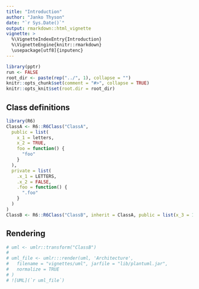 ```yaml
---
title: "Introduction"
author: "Janko Thyson"
date: "`r Sys.Date()`"
output: rmarkdown::html_vignette
vignette: >
  %\VignetteIndexEntry{Introduction}
  %\VignetteEngine{knitr::rmarkdown}
  \usepackage[utf8]{inputenc}
---
```


```r
library(pptr)
run <- FALSE
root_dir <- paste(rep("../", 1), collapse = "")
knitr::opts_chunk$set(comment = "#>", collapse = TRUE)
knitr::opts_knit$set(root.dir = root_dir)
```

## Class definitions

```r
library(R6)
ClassA <- R6::R6Class("ClassA",
  public = list(
    x_1 = letters,
    x_2 = TRUE,
    foo = function() {
      "foo"
    }
  ),
  private = list(
    .x_1 = LETTERS,
    .x_2 = FALSE,
    .foo = function() {
      ".foo"
    }
  )
)
ClassB <- R6::R6Class("ClassB", inherit = ClassA, public = list(x_3 = 1))
```

## Rendering

```r
# uml <- umlr::transform("ClassB")
# 
# uml_file <- umlr:::render(uml, 'Architecture',
#   filename = "vignettes/uml", jarfile = "lib/plantuml.jar",
#   normalize = TRUE
# )
# ![UML](`r uml_file`)
```




